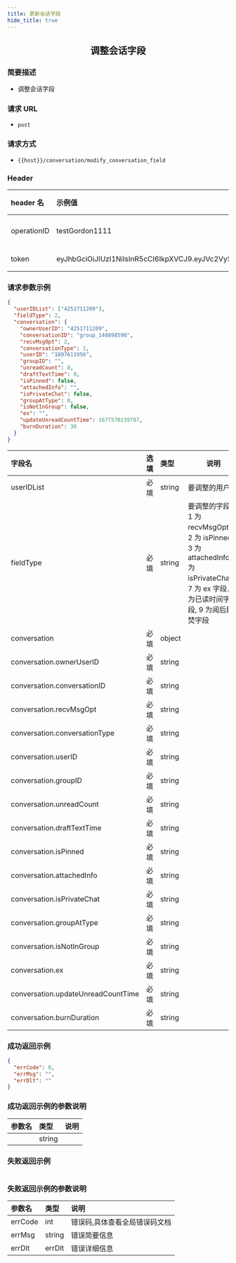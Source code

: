 ```yaml
---
title: 更新会话字段
hide_title: true
---
```


<center>

## 调整会话字段

</center>

### 简要描述

- 调整会话字段

### 请求 URL

- `post`

### 请求方式

- `{{host}}/conversation/modify_conversation_field`

### Header

| header 名   | 示例值                                                                                                                                                                                                      | 选填 | 类型   | 说明                         |
| :---------- | :---------------------------------------------------------------------------------------------------------------------------------------------------------------------------------------------------------- | :--- | ------ | ---------------------------- |
| operationID | testGordon1111                                                                                                                                                                                              | 必填 | string | operationID 用于全局链路追踪 |
| token       | eyJhbGciOiJIUzI1NiIsInR5cCI6IkpXVCJ9.eyJVc2VySUQiOiJvcGVuSU0xMjM0NTYiLCJQbGF0Zm9ybUlEIjoxLCJleHAiOjE2OTU4MjE4MDUsIm5iZiI6MTY4ODA0NTUwNSwiaWF0IjoxNjg4MDQ1ODA1fQ.cY4ecn4qNO59uOkjLiJXSVg57INKOeeXxsNA2ABVFeg | 必填 | string | 管理员或者用户 token         |

### 请求参数示例

```json
{
  "userIDList": ["4251711209"],
  "fieldType": 2,
  "conversation": {
    "ownerUserID": "4251711209",
    "conversationID": "group_148898590",
    "recvMsgOpt": 2,
    "conversationType": 1,
    "userID": "1897611956",
    "groupID": "",
    "unreadCount": 0,
    "draftTextTime": 0,
    "isPinned": false,
    "attachedInfo": "",
    "isPrivateChat": false,
    "groupAtType": 0,
    "isNotInGroup": false,
    "ex": "",
    "updateUnreadCountTime": 1677570239787,
    "burnDuration": 30
  }
}
```

| 字段名                             | 选填 | 类型   | 说明                                                                                                                                  |
| :--------------------------------- | :--- | :----- | ------------------------------------------------------------------------------------------------------------------------------------- |
| userIDList                         | 必填 | string | 要调整的用户 ID                                                                                                                       |
| fieldType                          | 必填 | string | 要调整的字段，1 为 recvMsgOpt，2 为 isPinned，3 为 attachedInfo ,4 为 isPrivateChat，7 为 ex 字段，8 为已读时间字段, 9 为阅后即焚字段 |
| conversation                       | 必填 | object |                                                                                                                                       |
| conversation.ownerUserID           | 必填 | string |                                                                                                                                       |
| conversation.conversationID        | 必填 | string |                                                                                                                                       |
| conversation.recvMsgOpt            | 必填 | string |                                                                                                                                       |
| conversation.conversationType      | 必填 | string |                                                                                                                                       |
| conversation.userID                | 必填 | string |                                                                                                                                       |
| conversation.groupID               | 必填 | string |                                                                                                                                       |
| conversation.unreadCount           | 必填 | string |                                                                                                                                       |
| conversation.draftTextTime         | 必填 | string |                                                                                                                                       |
| conversation.isPinned              | 必填 | string |                                                                                                                                       |
| conversation.attachedInfo          | 必填 | string |                                                                                                                                       |
| conversation.isPrivateChat         | 必填 | string |                                                                                                                                       |
| conversation.groupAtType           | 必填 | string |                                                                                                                                       |
| conversation.isNotInGroup          | 必填 | string |                                                                                                                                       |
| conversation.ex                    | 必填 | string |                                                                                                                                       |
| conversation.updateUnreadCountTime | 必填 | string |                                                                                                                                       |
| conversation.burnDuration          | 必填 | string |                                                                                                                                       |

### 成功返回示例

```json
{
  "errCode": 0,
  "errMsg": "",
  "errDlt": ""
}
```

### 成功返回示例的参数说明

| 参数名 | 类型   | 说明 |
| :----- | :----- | :--- |
|        | string |      |

### 失败返回示例

```json

```

### 失败返回示例的参数说明

| 参数名  | 类型   | 说明                          |
| :------ | :----- | :---------------------------- |
| errCode | int    | 错误码,具体查看全局错误码文档 |
| errMsg  | string | 错误简要信息                  |
| errDlt  | errDlt | 错误详细信息                  |
